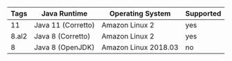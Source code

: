 


| Tags | Java Runtime | Operating System | Supported |
|---|---|---|---|
| 11 | Java 11 (Corretto) | Amazon Linux 2 | yes |
| 8.al2 | Java 8 (Corretto) | Amazon Linux 2 | yes |
| 8 | Java 8 (OpenJDK) | Amazon Linux 2018.03 | no |
